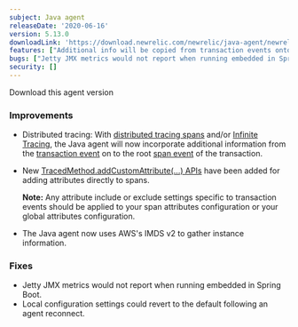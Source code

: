 ```yaml
---
subject: Java agent
releaseDate: '2020-06-16'
version: 5.13.0
downloadLink: 'https://download.newrelic.com/newrelic/java-agent/newrelic-agent/5.13.0/'
features: ["Additional info will be copied from transaction events onto span events when using distributed or Infinite Tracing", "Added TracedMethod.addCustomAttribute APIs for adding attributes to spans", "The Java agent now uses AWS's IMDS v2 to gather instance information"]
bugs: ["Jetty JMX metrics would not report when running embedded in Spring Boot", "Local configuration settings could revert to the default following an agent reconnect"]
security: []
---
```


<ButtonGroup>
  <ButtonLink
    role="button"
    to="https://download.newrelic.com/newrelic/java-agent/newrelic-agent/5.13.0/"
    variant="primary"
  >
    Download this agent version
  </ButtonLink>
</ButtonGroup>

### Improvements

* Distributed tracing: With [distributed tracing spans](https://docs.newrelic.com/docs/understand-dependencies/distributed-tracing/get-started/introduction-distributed-tracing) and/or [Infinite Tracing](/docs/distributed-tracing/infinite-tracing/introduction-infinite-tracing), the Java agent will now incorporate additional information from the [transaction event](https://docs.newrelic.com/attribute-dictionary?attribute_name=&events_tids%5B%5D=8236) on to the root [span event](https://docs.newrelic.com/attribute-dictionary?attribute_name=&field_data_source_tid%5B%5D=8332) of the transaction.
* New [TracedMethod.addCustomAttribute(...) APIs](https://newrelic.github.io/java-agent-api/javadoc/com/newrelic/api/agent/TracedMethod.html) have been added for adding attributes directly to spans.

  **Note:** Any attribute include or exclude settings specific to transaction events should be applied to your span attributes configuration or your global attributes configuration.
* The Java agent now uses AWS's IMDS v2 to gather instance information.

### Fixes

* Jetty JMX metrics would not report when running embedded in Spring Boot.
* Local configuration settings could revert to the default following an agent reconnect.
